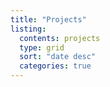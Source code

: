 ```yaml
---
title: "Projects"
listing: 
  contents: projects
  type: grid
  sort: "date desc"
  categories: true
---
```

